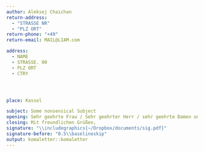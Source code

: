 ```yaml
---
author: Aleksej Chaichan
return-address: 
  - "STRASSE NR"
  - "PLZ ORT"
return-phone: "+49"
return-email: MAIL@LIAM.com 

address:
  - NAME 
  - STRASSE. 00
  - PLZ ORT
  - CTRY




place: Kassel  

subject: Some nonsensical Subject
opening: Sehr geehrte Frau / Sehr geehrter Herr / sehr geehrte Damen und Herren,
closing: Mit freundlichen Grüßen,
signature: "\\includegraphics{~/Dropbox/documents/sig.pdf}"
signature-before: "0.5\\baselineskip"
output: komaletter::komaletter
---
```

